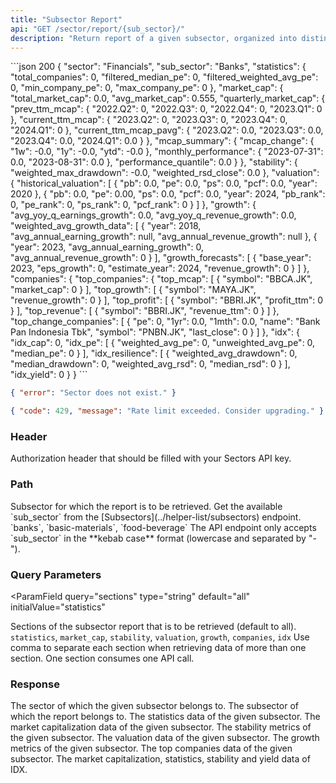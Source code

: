```yaml
---
title: "Subsector Report"
api: "GET /sector/report/{sub_sector}/"
description: "Return report of a given subsector, organized into distinct sections"
---
```


<ResponseExample>
```json 200
{
    "sector": "Financials",
    "sub_sector": "Banks",
    "statistics": {
        "total_companies": 0,
        "filtered_median_pe": 0,
        "filtered_weighted_avg_pe": 0,
        "min_company_pe": 0,
        "max_company_pe": 0
    },
    "market_cap": {
        "total_market_cap": 0.0,
        "avg_market_cap": 0.555,
        "quarterly_market_cap": {
            "prev_ttm_mcap": {
                "2022.Q2": 0,
                "2022.Q3": 0,
                "2022.Q4": 0,
                "2023.Q1": 0
            },
            "current_ttm_mcap": {
                "2023.Q2": 0,
                "2023.Q3": 0,
                "2023.Q4": 0,
                "2024.Q1": 0
            },
            "current_ttm_mcap_pavg": {
                "2023.Q2": 0.0,
                "2023.Q3": 0.0,
                "2023.Q4": 0.0,
                "2024.Q1": 0.0
            }
        },
        "mcap_summary": {
            "mcap_change": {
                "1w": -0.0,
                "1y": -0.0,
                "ytd": -0.0
            },
            "monthly_performance": {
                "2023-07-31": 0.0,
                "2023-08-31": 0.0
            },
            "performance_quantile": 0.0
        }
    },
    "stability": {
        "weighted_max_drawdown": -0.0,
        "weighted_rsd_close": 0.0
    },
    "valuation": {
        "historical_valuation": [
            {
                "pb": 0.0,
                "pe": 0.0,
                "ps": 0.0,
                "pcf": 0.0,
                "year": 2020
            },
            {
                "pb": 0.0,
                "pe": 0.00,
                "ps": 0.0,
                "pcf": 0.0,
                "year": 2024,
                "pb_rank": 0,
                "pe_rank": 0,
                "ps_rank": 0,
                "pcf_rank": 0
            }
        ]
    },
    "growth": {
        "avg_yoy_q_earnings_growth": 0.0,
        "avg_yoy_q_revenue_growth": 0.0,
        "weighted_avg_growth_data": [
            {
                "year": 2018,
                "avg_annual_earning_growth": null,
                "avg_annual_revenue_growth": null
            },
            {
                "year": 2023,
                "avg_annual_earning_growth": 0,
                "avg_annual_revenue_growth": 0
            }
        ],
        "growth_forecasts": [
            {
                "base_year": 2023,
                "eps_growth": 0,
                "estimate_year": 2024,
                "revenue_growth": 0
            }
        ]
    },
    "companies": {
        "top_companies": {
            "top_mcap": [
                {
                    "symbol": "BBCA.JK",
                    "market_cap": 0
                }
            ],
            "top_growth": [
                {
                    "symbol": "MAYA.JK",
                    "revenue_growth": 0
                }
            ],
            "top_profit": [
                {
                    "symbol": "BBRI.JK",
                    "profit_ttm": 0
                }
            ],
            "top_revenue": [
                {
                    "symbol": "BBRI.JK",
                    "revenue_ttm": 0
                }
            ]
        },
        "top_change_companies": [
            {
                "pe": 0,
                "1yr": 0.0,
                "1mth": 0.0,
                "name": "Bank Pan Indonesia Tbk",
                "symbol": "PNBN.JK",
                "last_close": 0
            }
        ]
    },
    "idx": {
        "idx_cap": 0,
        "idx_pe": [
            {
                "weighted_avg_pe": 0,
                "unweighted_avg_pe": 0,
                "median_pe": 0
            }
        ],
        "idx_resilience": [
            {
                "weighted_avg_drawdown": 0,
                "median_drawdown": 0,
                "weighted_avg_rsd": 0,
                "median_rsd": 0
            }
        ],
        "idx_yield": 0
    }
}
```

```json 400
{ "error": "Sector does not exist." }
```

```json 429
{ "code": 429, "message": "Rate limit exceeded. Consider upgrading." }
```

</ResponseExample>

### Header

<ParamField header="Authorization" type="string" required>
  Authorization header that should be filled with your Sectors API key.
</ParamField>

### Path

<ParamField path="sub_sector" type="string" initialValue="insurance" required>
  Subsector for which the report is to be retrieved.
  <AccordionGroup>
    <Accordion title="Get the available subsector">
      Get the available `sub_sector` from the
      [Subsectors](../helper-list/subsectors) endpoint.
    </Accordion>
    <Accordion title="Examples of the subsector">
      `banks`, `basic-materials`, `food-beverage`
    </Accordion>
    <Accordion title="Format">
      The API endpoint only accepts `sub_sector` in the **kebab case** format
      (lowercase and separated by "-").
    </Accordion>
  </AccordionGroup>
</ParamField>

### Query Parameters

<ParamField
  query="sections"
  type="string"
  default="all"
  initialValue="statistics"
>
  Sections of the subsector report that is to be retrieved (default to all).
  <AccordionGroup>
    <Accordion title="Available sections">
      `statistics`, `market_cap`, `stability`, `valuation`, `growth`,
      `companies`, `idx`
    </Accordion>
    <Accordion title="Format">
      Use comma to separate each section when retrieving data of more than one
      section.
    </Accordion>
    <Accordion title="API call consumption">
      One section consumes one API call.
    </Accordion>
  </AccordionGroup>
</ParamField>

### Response

<ResponseField name="sector" type="string" required>
  The sector of which the given subsector belongs to.
</ResponseField>

<ResponseField name="sub_sector" type="string" required>
  The subsector of which the report belongs to.
</ResponseField>

<ResponseField name="statistics" type="object">
  The statistics data of the given subsector.
</ResponseField>

<ResponseField name="market_cap" type="object">
  The market capitalization data of the given subsector.
</ResponseField>

<ResponseField name="stability" type="object">
  The stability metrics of the given subsector.
</ResponseField>

<ResponseField name="valuation" type="object">
  The valuation data of the given subsector.
</ResponseField>

<ResponseField name="growth" type="object">
  The growth metrics of the given subsector.
</ResponseField>

<ResponseField name="companies" type="object">
  The top companies data of the given subsector.
</ResponseField>

<ResponseField name="idx" type="object">
  The market capitalization, statistics, stability and yield data of IDX.
</ResponseField>
